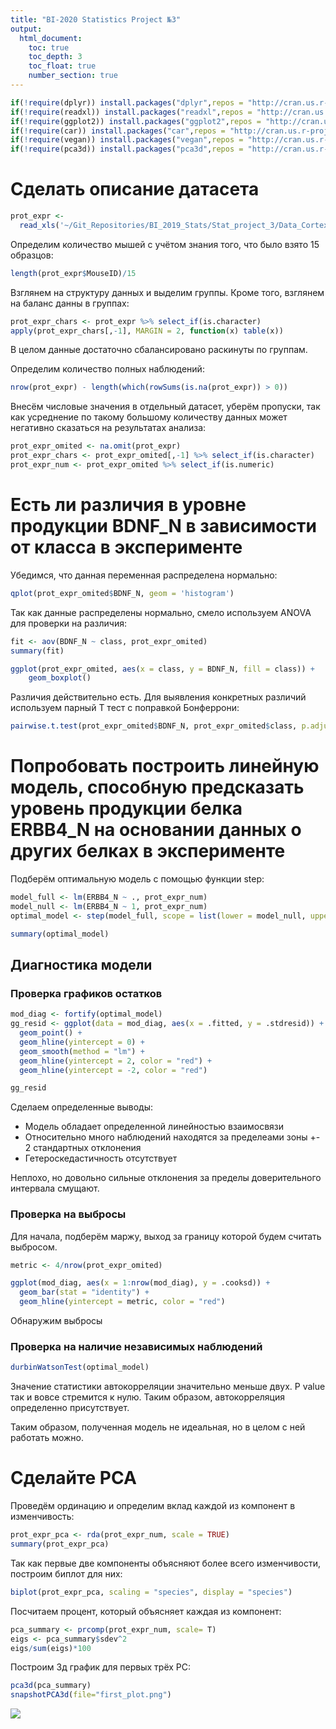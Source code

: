 ```yaml
---
title: "BI-2020 Statistics Project №3"
output: 
  html_document:
    toc: true
    toc_depth: 3
    toc_float: true
    number_section: true
---
```


```r
if(!require(dplyr)) install.packages("dplyr",repos = "http://cran.us.r-project.org", dependencies = T)
if(!require(readxl)) install.packages("readxl",repos = "http://cran.us.r-project.org", dependencies = T)
if(!require(ggplot2)) install.packages("ggplot2",repos = "http://cran.us.r-project.org", dependencies = T)
if(!require(car)) install.packages("car",repos = "http://cran.us.r-project.org", dependencies = T)
if(!require(vegan)) install.packages("vegan",repos = "http://cran.us.r-project.org", dependencies = T)
if(!require(pca3d)) install.packages("pca3d",repos = "http://cran.us.r-project.org", dependencies = T)
```

# Сделать описание датасета

```r
prot_expr <- 
  read_xls('~/Git_Repositories/BI_2019_Stats/Stat_project_3/Data_Cortex_Nuclear.xls')
```

Определим количество мышей с учётом знания того, что было взято 15 образцов:

```r
length(prot_expr$MouseID)/15
```


Взглянем на структуру данных и выделим группы. Кроме того, взглянем на баланс данны в группах:

```r
prot_expr_chars <- prot_expr %>% select_if(is.character)
apply(prot_expr_chars[,-1], MARGIN = 2, function(x) table(x))
```

В целом данные достаточно сбалансировано раскинуты по группам.

Определим количество полных наблюдений:

```r
nrow(prot_expr) - length(which(rowSums(is.na(prot_expr)) > 0))
```


Внесём числовые значения в отдельный датасет, уберём пропуски, так как усреднение по такому большому количеству данных может негативно сказаться на результатах анализа:

```r
prot_expr_omited <- na.omit(prot_expr)
prot_expr_chars <- prot_expr_omited[,-1] %>% select_if(is.character)
prot_expr_num <- prot_expr_omited %>% select_if(is.numeric)
```


# Есть ли различия в уровне продукции BDNF_N в зависимости от класса в эксперименте

Убедимся, что данная переменная распределена нормально:

```r
qplot(prot_expr_omited$BDNF_N, geom = 'histogram')
```


Так как данные распределены нормально, смело используем ANOVA для проверки на различия:

```r
fit <- aov(BDNF_N ~ class, prot_expr_omited)
summary(fit)
```

```r
ggplot(prot_expr_omited, aes(x = class, y = BDNF_N, fill = class)) +
    geom_boxplot() 
```


Различия действительно есть.
Для выявления конкретных различий используем парный Т тест с поправкой Бонферрони:

```r
pairwise.t.test(prot_expr_omited$BDNF_N, prot_expr_omited$class, p.adjust.method = 'bonferroni')
```


# Попробовать построить линейную модель, способную предсказать уровень продукции белка ERBB4_N на основании данных о других белках в эксперименте

Подберём оптимальную модель с помощью функции step:

```r
model_full <- lm(ERBB4_N ~ ., prot_expr_num)
model_null <- lm(ERBB4_N ~ 1, prot_expr_num)
optimal_model <- step(model_full, scope = list(lower = model_null, upper = model_full))
```

```r
summary(optimal_model)
```

## Диагностика модели

### Проверка графиков остатков

```r
mod_diag <- fortify(optimal_model)
gg_resid <- ggplot(data = mod_diag, aes(x = .fitted, y = .stdresid)) + 
  geom_point() + 
  geom_hline(yintercept = 0) +
  geom_smooth(method = "lm") +
  geom_hline(yintercept = 2, color = "red") +
  geom_hline(yintercept = -2, color = "red")

gg_resid
```

Сделаем определенные выводы:

* Модель обладает определенной линейностью взаимосвязи
* Относительно много наблюдений находятся за пределеами зоны +- 2 стандартных отклонения
* Гетероскедастичность отсутствует

Неплохо, но довольно сильные отклонения за пределы доверительного интервала смущают.

### Проверка на выбросы

Для начала, подберём маржу, выход за границу которой будем считать выбросом.


```r
metric <- 4/nrow(prot_expr_omited)
```

```r
ggplot(mod_diag, aes(x = 1:nrow(mod_diag), y = .cooksd)) + 
  geom_bar(stat = "identity") + 
  geom_hline(yintercept = metric, color = "red")
```

Обнаружим выбросы


### Проверка на наличие независимых наблюдений

```r
durbinWatsonTest(optimal_model)
```

Значение статистики автокорреляции значительно меньше двух. P value так и вовсе стремится к нулю. Таким образом, автокорреляция определенно присутствует.


Таким образом, полученная модель не идеальная, но в целом с ней работать можно.

# Сделайте PCA

Проведём ординацию и определим вклад каждой из компонент в изменчивость:

```r
prot_expr_pca <- rda(prot_expr_num, scale = TRUE)
summary(prot_expr_pca)

```


Так как первые две компоненты объясняют более всего изменчивости, построим биплот для них:

```r
biplot(prot_expr_pca, scaling = "species", display = "species")
```

Посчитаем процент, который объясняет каждая из компонент:

```r
pca_summary <- prcomp(prot_expr_num, scale= T)
eigs <- pca_summary$sdev^2
eigs/sum(eigs)*100
```


Построим 3д график для первых трёх PC:

```r
pca3d(pca_summary)
snapshotPCA3d(file="first_plot.png")
```


![](first_plot.png)



